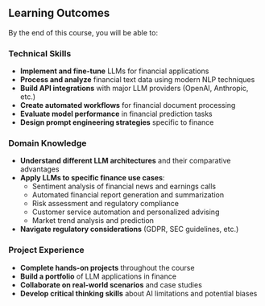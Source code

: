 ## Learning Outcomes

By the end of this course, you will be able to:

### Technical Skills
- **Implement and fine-tune** LLMs for financial applications
- **Process and analyze** financial text data using modern NLP techniques
- **Build API integrations** with major LLM providers (OpenAI, Anthropic, etc.)
- **Create automated workflows** for financial document processing
- **Evaluate model performance** in financial prediction tasks
- **Design prompt engineering strategies** specific to finance

### Domain Knowledge
- **Understand different LLM architectures** and their comparative advantages
- **Apply LLMs to specific finance use cases**:
  - Sentiment analysis of financial news and earnings calls
  - Automated financial report generation and summarization
  - Risk assessment and regulatory compliance
  - Customer service automation and personalized advising
  - Market trend analysis and prediction
- **Navigate regulatory considerations** (GDPR, SEC guidelines, etc.)

### Project Experience
- **Complete hands-on projects** throughout the course
- **Build a portfolio** of LLM applications in finance
- **Collaborate on real-world scenarios** and case studies
- **Develop critical thinking skills** about AI limitations and potential biases
